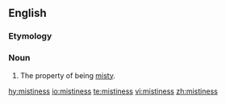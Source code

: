 ==English==

===Etymology===
{{suffix|misty|ness}}

===Noun===
{{en-noun|-}}

# The property of being [[misty]].

[[hy:mistiness]]
[[io:mistiness]]
[[te:mistiness]]
[[vi:mistiness]]
[[zh:mistiness]]